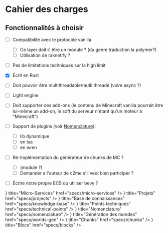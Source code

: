 
# Cahier des charges

## Fonctionnalités à choisir

- [ ]  Compatibilité avec le protocole vanilla
    - [ ]  Ce layer doit-il être un module ? (du genre traduction la polymer?)
    - [ ]  Utilisation de raknetify ?
- [ ]  Pas de limitations techniques sur la high limit
- [x]  Écrit en Rust
- [ ]  Doit pouvoir être multithreadable/mutli threadé (voire async ?)
- [ ]  Light engine
- [ ]  Doit supporter des add-ons (le contenu de Minecraft vanilla pourrait être lui-même un add-on, le soft du serveur n'étant qu'un moteur à “Minecraft”)
- [ ]  Support de plugins (voir [Nomenclature](/specs/nomenclature)):
    - [ ]  lib dynamique
    - [ ]  en lua
    - [ ]  en wren
- [ ]  Ré-Implémentation du générateur de chunks de MC ?
    - [ ]  (module ?)
    - [ ]  Demander à l'auteur de c2me s'il veut bien participer ?
- [ ]  Écrire notre propre ECS ou utiliser bevy ?


<div className="nx-mt-16">
  <Cards num={2}>
    <Card
      icon={<GalleryVerticalEnd />}
      title="Micro-Services"
      href="specs/micro-services"
    />
    <Card
      icon={<GalleryVerticalEnd />}
      title="Projets"
      href="specs/projects"
    />
    <Card
      icon={<GalleryVerticalEnd />}
      title="Base de connaissances"
      href="specs/knowledge-base"
    />
    <Card
      icon={<GalleryVerticalEnd />}
      title="Points techniques"
      href="specs/technical-points"
    />
    <Card
      icon={<GalleryVerticalEnd />}
      title="Nomenclature"
      href="specs/nomenclature"
    />
    <Card
      icon={<GalleryVerticalEnd />}
      title="Génération des mondes"
      href="specs/worlds-gen"
    />
    <Card
      icon={<GalleryVerticalEnd />}
      title="Chunks"
      href="specs/chunks"
    />
    <Card
      icon={<GalleryVerticalEnd />}
      title="Blocs"
      href="specs/blocks"
    />
  </Cards>
</div>